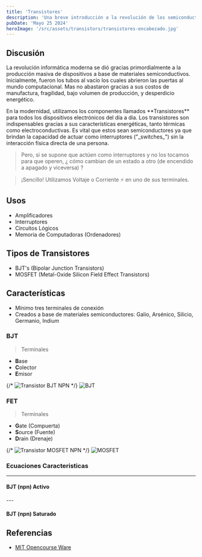 ```yaml
---
title: 'Transistores'
description: 'Una breve introducción a la revolución de los semiconductores'
pubDate: 'Mayo 25 2024'
heroImage: '/src/assets/transistors/transistores-encabezado.jpg'
---
```


## Discusión

<p> La revolución informática moderna 
se dió gracias primordialmente a la producción masiva de dispositivos a base de materiales semiconductivos.
Inicialmente, fueron los tubos al vacío los cuales abrieron las puertas al mundo computacional.
Mas no abastaron gracias a sus costos de manufactura, fragilidad, bajo volumen de producción, 
y desperdicio energético.</p>

<p>
En la modernidad, utilizamos los componentes llamados **Transistores** para
todos los dispositivos electrónicos del día a día. Los transistores son indispensables
gracias a sus características energéticas, tanto térmicas como electroconductivas.
Es vital que estos sean semiconductores ya que brindan la capacidad de actuar como
interruptores ("_switches_") sin la interacción física directa de una persona.
</p>

> Pero, si se supone que actúen como interruptores y no los tocamos para que operen,
> ¿ cómo cambian de un estado a otro (de encendido a apagado y viceversa) ?

> ¡Sencillo! Utilizamos Voltaje o Corriente ⚡️ en uno de sus terminales.

## Usos
- Amplificadores
- Interruptores
- Circuitos Lógicos
- Memoria de Computadoras (Ordenadores)

## Tipos de Transistores
- BJT's (Bipolar Junction Transistors)
- MOSFET (Metal-Oxide Silicon Field Effect Transistors)

## Características
- Mínimo tres terminales de conexión
- Creados a base de materiales semiconductores: Galio, Arsénico, Silicio, Germanio, Indium

### BJT
> Terminales
 - **B**ase
 - **C**olector
 - **E**misor

 {/* ![Transistor BJT NPN](/assets/transistors/bjt-npn.jpg) */}
<Image
 width={200}
 height={200}
 alt="BJT"
 src={mosfet.src}/>

### FET
> Terminales
- **G**ate (Compuerta)
- **S**ource (Fuente)
- **D**rain (Drenaje)

{/* ![Transistor MOSFET NPN](assets/transistors/npn-mosfet.jpg) */}
<Image
 width={200}
 height={200}
 alt="MOSFET"
 src={mosfet.src}/>
### Ecuaciones Caracteristicas
---
#### BJT (npn) Activo
<Latex formula='\beta = i_c / i_b'/>
<Latex formula='i_b = (I_s / \beta )e^{v_{be} / v_t}'/>
<Latex formula='i_c = I_s e^{v_{be} / v_t}'/>
---

#### BJT (npn) Saturado
<Latex formula=' I_e = I_c + I_b'/> 
<Latex formula=' I_e = (\beta + 1) I_b'/> 
<Latex formula=' I_c = \beta I_b'/>
<Latex formula=' I_c = (\beta) / (\beta + 1) I_e'/> 
<Latex formula=' I_c(sat) = (V_{cc} - V_{ce}(sat)) / R_c'/>
<Latex formula=' \alpha = \beta / (\beta + 1)'/>

## Referencias
- [MIT Opencourse Ware](https://ocw.mit.edu/courses/6-071j-introduction-to-electronics-signals-and-measurement-spring-2006/b30aa58fb0c9915da21e5a5855384818_19_bjt_1.pdf)
